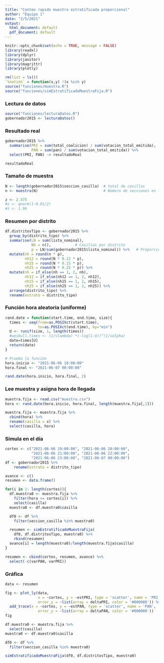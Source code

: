 ```yaml
---
title: "Conteo rapido muestra estratificada proporcional"
author: "Equipo 1"
date: "2/5/2021"
output:
  html_document: default
  pdf_document: default
---
```


```r
knitr::opts_chunk$set(echo = TRUE, message = FALSE)
library(readxl)
library(dplyr)
library(janitor)
library(magrittr)
library(plotly)
```

```r
rm(list = ls())
`%notin%` = function(x,y) !(x %in% y)
source("funciones/muestra.R")
source("funciones/simEstratificadoMuestraFija.R")
```

### Lectura de datos

```r
source("funciones/lecturaDatos.R")
gobernador2015 <- lecturaDatos() 
```

### Resultado real

```r
gobernador2015 %>%
  summarise(PRI = sum(total_coalicion) / sum(votacion_total_emitida),
            PAN = sum(pan) / sum(votacion_total_emitida)) %>%
  select(PRI, PAN) -> resultadoReal

resultadoReal
```

### Tamaño de muestra

```r
N <- length(gobernador2015$seccion_casilla)  # total de casillas
n <- muestra(N)                              # Número de secciones en la muestra

z <- 2.575
#z <- qnorm(1-0.01/2)
#z <- 1.96
```

### Resumen por distrito

```r
df.distritosTipo <- gobernador2015 %>%
  group_by(distrito_tipo) %>%
  summarise(LN = sum(lista_nominal),
            Nh = n(),           # Casillas por distrito
            p = LN/sum(gobernador2015$lista_nominal)) %>%   # Proporción
  mutate(nh = round(n * p),
         nh12 = round(N * 0.12 * p),
         nh15 = round(N * 0.15 * p),
         nh25 = round(N * 0.25 * p)) %>%
  mutate(nh = if_else(nh == 1, 2, nh),
         nh12 = if_else(nh12 == 1, 2, nh12),
         nh15 = if_else(nh15 == 1, 2, nh15),
         nh25 = if_else(nh25 == 1, 2, nh25)) %>%
  arrange(distrito_tipo) %>%
  rename(estrato = distrito_tipo)
```

### Función hora aleatoria (uniforme)

```r
rand.date = function(start.time, end.time, size){
  times <- seq(from=as.POSIXct(start.time), 
               to=as.POSIXct(end.time), by="min")  
  U <- runif(size, 1, length(times))  
  #weibull.times <- (1/vlambda) *(-log(1-U))^(1/valpha)
  date=times[U] 
  return(date)
}

# Prueba la función
hora.inicio <- "2021-06-06 18:00:00"
hora.final <- "2021-06-07 00:00:00"

rand.date(hora.inicio, hora.final, 2)
```

### Lee muestra y asigna hora de llegada

```r
muestra.fija <- read.csv("muestra.csv")
hora <- rand.date(hora.inicio, hora.final, length(muestra.fija[,1]))

muestra.fija <- muestra.fija %>%
  cbind(hora) %>%
  rename(casilla = x) %>%
  select(casilla, hora)
```

### Simula en el día

```r
cortes <- c("2021-06-06 19:00:00", "2021-06-06 20:00:00", 
            "2021-06-06 21:00:00", "2021-06-06 22:00:00",
            "2021-06-06 23:00:00", "2021-06-07 00:00:00")
df <- gobernador2015 %>%
    rename(estrato = distrito_tipo) 

avance <- c()
resumen <- data.frame()

for(i in 1: length(cortes)){
  df.muestra0 <- muestra.fija %>%
    filter(hora <= cortes[i]) %>%
    select(casilla)
  muestra0 <- df.muestra0$casilla

  df0 <- df %>%
    filter(seccion_casilla %in% muestra0) 

  resumen <- simEstratificadoMuestraFija(
    df0, df.distritosTipo, muestra0) %>%
    rbind(resumen)
  avance[i] = length(muestra0)/length(muestra.fija$casilla)
}

resumen <- cbind(cortes, resumen, avance) %>%
  select(-c(varPAN, varPRI))
```

### Gráfica

```r
data <- resumen 

fig <- plot_ly(data, 
               x = ~cortes, y = ~estPRI, type = 'scatter', name = 'PRI',
               error_y = ~list(array = deltaPRI, color = '#000000')) %>%
  add_trace(x = ~cortes, y = ~estPAN, type = 'scatter', name = 'PAN',
               error_y = ~list(array = deltaPAN, color = '#000000'))
fig
```

```r
df.muestra0 <- muestra.fija %>%
  select(casilla)
muestra0 <- df.muestra0$casilla

df0 <- df %>%
  filter(seccion_casilla %in% muestra0) 

simEstratificadoMuestraFija(df0, df.distritosTipo, muestra0)
```

